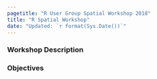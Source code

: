 ```yaml
---
pagetitle: "R User Group Spatial Workshop 2018"
title: "R Spatial Workshop"
date: "Updated: `r format(Sys.Date())`"
---
```


### Workshop Description

### Objectives